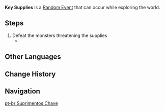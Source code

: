 {{Quest Infobox
|id            = 
|image         = Key Supplies.png
|type          = Random
|region        = Liyue
|startLocation = [[Dihua Marsh]], [[Liyue]]
|other         = *AR-Dependent Rewards
|characters    = Traveler
}}
'''Key Supplies''' is a [[Random Event]] that can occur while exploring the world.

==Steps==
#Defeat the monsters threatening the supplies
#*{{Enemy|Hilichurl Fighter|x=3}}

==Other Languages==
{{Other Languages
|en      = Key Supplies
|zhs     = 关键物资
|zhs_rm  = Guānjiàn Wùzī
|zht     = 關鍵物資
|zht_rm  = Guānjiàn Wùzī
|zh_tl   = Key Supplies
|ja      = 大事な物資
|ja_rm   = Daijina Busshi
|ja_tl   = Important Goods
|ko      = 필수 물자
|ko_rm   = 
|ko_tl   = 
|es      = Suministros clave
|es_tl   = Key Supplies
|fr      = Matériel de base
|fr_tl   = Basic Equipment
|ru      = Ключевые материалы
|ru_tl   = 
|th      = พัสดุสำคัญ
|th_rm   = 
|th_tl   = 
|vi      = Vật Tư Mấu Chốt
|vi_tl   = 
|de      = Wichtige Güter
|de_tl   = Important Goods
|id      = Persediaan Kunci
|id_tl   = Key Supplies
|pt      = Suprimentos Chave
|pt_tl   = 
}}

==Change History==
{{Change History|1.0}}

==Navigation==
{{Quests by Type Navbox|type=Random Events}}

[[pt-br:Suprimentos Chave]]